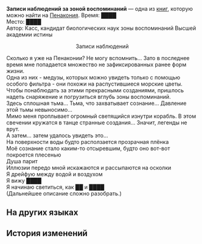 {{Книга Инфобокс
|id           = 373
|Название     = Записи наблюдений за зоной воспоминаний
|Изображение  = Item Penacony Readable 1.png
|Мир          = Пенакония
|Томов        = 1
|Автор        = <!--нужно добавить-->
|Описание     = Наблюдения учёного, записанные во время круиза на «Лучезарном шпате».
|Том1         = {{tx}}
|Источник1    = {{tx|Отсутствует источник}}
|Персонажи    = 
|Фракции      = 
}}
'''Записи наблюдений за зоной воспоминаний''' — одна из [[Книги|книг]], которую можно найти на [[Пенакония]].
<!--
==Получение==
<gallery>
Книга НАЗВАНИЕ.png|НАЗВАНИЕ
Локация НАЗВАНИЕ.png|Расположение на карте. Ближайший пространственный якорь «[[НАЗВАНИЕ]]»
</gallery>
-->
Время: ████<br />
Место: ████<br />
Автор: Касс, кандидат биологических наук зоны воспоминаний Высшей академии истины

<div align="center">Записи наблюдений</div>

Сколько я уже на Пенаконии? Не могу вспомнить... Зато в последнее время мне попадается множество не зафиксированных ранее форм жизни.<br />
Одна из них - медузы, которых можно увидеть только с помощью особого фильтра - они похожи на распустившиеся морские цветы.<br />
Чтобы понаблюдать за этими прекрасными созданиями, пришлось надеть снаряжение и погрузиться вглубь зоны воспоминаний.<br />
Здесь сплошная тьма... Тьма, что захватывает сознание... Давление этой тьмы невыносимо...<br />
Мимо меня проплывает огромный светящийся изнутри корабль. В этом свечении кружатся в танце странные создания... Значит, легенды не врут.<br />
А затем... затем удалось увидеть это...<br />
На поверхности воды будто расползается прозрачная плёнка<br />
Моё сознание стало каким-то отсыревшим, будто оно вот-вот покроется плесенью<br />
Душа парит<br />
Иллюзии передо мной искажаются и рассыпаются на осколки<br />
Я дрейфую между водой и воздухом<br />
Я вижу ████<br />
Я начинаю светиться, как ██ и ████<br />
(Дальнейшее описание сложно разобрать.)

==На других языках==
{{На других языках
|en   = Observational Notes on Memory Zone Lifeforms
|zhs  = 忆域生物观测笔记
|zht  = 憶域生物觀測筆記
|ja   = 記憶域生物観測ノート
|ko   = 기억의 영역 생물 관측 노트
|es   = Notas de observación sobre las formas de vida en la Zona de los Recuerdos
|fr   = Notes d'observation sur la faune dans la Zone de mémoire
|ru   = Записи наблюдений за зоной воспоминаний
|th   = บันทึกสังเกตการณ์ - สิ่งมีชีวิตเขตแดนความทรงจำ
|vi   = Ghi Chép Quan Trắc Sinh Vật Vùng Hồi Ức
|de   = Beobachtungsnotizen über Speicherbereich-Lebensformen
|id   = Catatan Pengamatan Makhluk Hidup Memory Zone
|pt   = Notas de Observação Sobre as Formas de Vida da Zona da Memória
}}

==История изменений==
{{История изменений|2.7}}